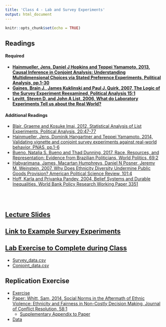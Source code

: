 ```yaml
---
title: 'Class 4 - Lab and Survey Experiments'
output: html_document
---
```


```r
knitr::opts_chunk$set(echo = TRUE)
```

## Readings
#### Required
- **[Hainmueller, Jens, Daniel J Hopkins and Teppei Yamamoto, 2013, Causal Inference in Conjoint Analysis: Understanding Multidimensional Choices via Stated Preference Experiments, Political Analysis, pp.1-30](Classes/Class_4/Readings/Jens et al 2013 Conjoint.pdf)**
- **[Gaines, Brain J., James Kuklinski and Paul J. Quirk, 2007, The Logic of the Survey Experiment Reexamined, Political Analysis 15:1](Classes/Class_4/Readings/Gaines et al 2006.pdf)**
- **[Levitt, Steven D. and John A List, 2006, What do Laboratory Experiments Tell us about the Real World?](Classes/Class_4/Readings/Levitt and List 2006.pdf)**


#### Additional Readings
- [Blair, Graeme and Kosuke Imai, 2012, Statistical Analysis of List Experiments, Political Analysis, 20:47-77](Classes/Class_4/Readings/Blair List.pdf)
- [Hainmueller, Jens, Dominik Hangartner and Teppei Yamamoto, 2014, Validating vignette and conjoint survey experiments against real-world behavior, PNAS, pp.1-6](Classes/Class_4/Readings/Hainmueller 2014.pdf)
- [Bueno, Natalia S. Bueno and Thad Dunning, 2017, Race, Resources, and Representation: Evidence from Brazilian Politicians, World Politics, 69:2](Classes/Class_4/Readings/Bueno and Dunning 2017.pdf)
- [Habyarimana, James, Macartan Humphreys, Daniel N Posner, Jeremy M. Weinstein, 2007, Why Does Ethnicity Diversity Undermine Public Goods Provision? American Political Science Review, 101:4](Classes/Class_4/Readings/Habyarimana et al 2007.pdf)
- [Hoff, Karla and Priyanka Pandey, 2004, Belief Systems and Durable Inequalities, World Bank Policy Research Working Paper 3351](Classes/Class_4/Readings/Hoff and Pandey 2004.pdf)

<br> </br>

## [Lecture Slides](Classes/Class_4/Slides_v5.pdf)

## [Link to Example Survey Experiments](https://uspdata.surveycto.com/collect/Untitled_20190410173722?caseid=)

## [Lab Exercise to Complete during Class](Classes/Class_4/Lab_Exercise/Exercise_Survey_Exp_v3.pdf)
 - [Survey_data.csv](Classes/Class_4/Lab_Exercise/Survey_data.csv)
 - [Conjoint_data.csv](Classes/Class_4/Lab_Exercise/Conjoint_data.csv)

## Replication Exercise
- [Exercise](Classes/Class_4/Replication/)
- [Paper: Whitt, Sam, 2014, Social Norms in the Aftermath of Ethnic Violence: Ethnicity and Fairness in Non-Costly Decision Making, Journal of Conflict Resolution, 58:1](Classes/Class_4/Readings/Whitt 2014.pdf)
    - [Supplementary Appendix to Paper](Classes/Class_4/Replication/Supplementary_Appendix_final.pdf)
- [Data](Classes/Class_4/Replication/replication.dta)
